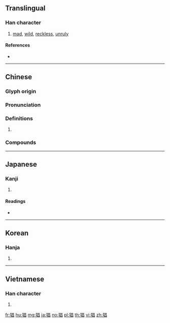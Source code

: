 {{character info/new}}
==Translingual==

===Han character===
{{Han char|rn=94|rad=犬|as=08|sn=11|four=46260|canj=KHAA|ids=⿰犭昌}}

# [[mad]], [[wild]], [[reckless]], [[unruly]]

====References====
* {{Han ref|kx=0713.170|dkj=20490|dj=1125.120|hdz=21353.040|uh=7316|ud=29462|bh=B273|bd=45683}}

----

==Chinese==
{{zh-forms}}

===Glyph origin===
{{Han etym}}

===Pronunciation===
{{zh-pron
|m=chāng
|c=coeng1
|mc=y
|oc=y
|cat=
}}

===Definitions===
{{zh-hanzi}}

# {{rfdef|zh}}

===Compounds===
{{zh-der|狓猖|猖狂|猖猖狂狂|猖披|猖亂|猖獗}}

----

==Japanese==

===Kanji===
{{ja-kanji|grade=|rs=犬08}}

# {{defn|lang=ja|sort=犬08}}

====Readings====
* {{ja-readings|on=[[しょう]] (shō)|kun=[[くるう]] (kuruu)|nanori=}}

----

==Korean==

===Hanja===
{{ko-hanja|hangeul=창|eumhun=|rv=chang|mr=ch'ang|y=chang}}

# {{defn|lang=ko|sort=犬08}}

----

==Vietnamese==

===Han character===
{{vi-hantu|[[xương]]|rs=犬08}}

# {{defn|lang=vi|sort=犬08}}

[[fr:猖]]
[[hu:猖]]
[[mg:猖]]
[[ja:猖]]
[[no:猖]]
[[pl:猖]]
[[th:猖]]
[[vi:猖]]
[[zh:猖]]